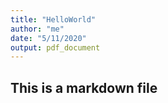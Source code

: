 ```yaml
---
title: "HelloWorld"
author: "me"
date: "5/11/2020"
output: pdf_document
---
```

## This is a markdown file